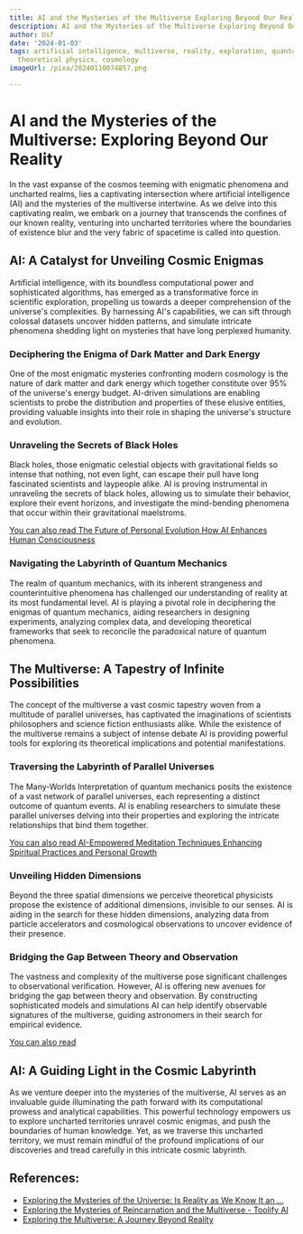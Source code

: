 ```yaml
---
title: AI and the Mysteries of the Multiverse Exploring Beyond Our Reality
description: AI and the Mysteries of the Multiverse Exploring Beyond Our Reality
author: Usf
date: '2024-01-03'
tags: artificial intelligence, multiverse, reality, exploration, quantum physics,
  theoretical physics, cosmology
imageUrl: /pixa/20240110074857.png

---
```

# AI and the Mysteries  of the Multiverse: Exploring Beyond  Our Reality

In the vast expanse of the cosmos  teeming with enigmatic  phenomena and uncharted realms, lies a captivating intersection where artificial intelligence (AI) and the mysteries of the  multiverse intertwine. As we delve into this captivating realm, we embark  on a journey that transcends the confines of our known reality, venturing  into uncharted territories where the boundaries of existence blur and the very fabric of spacetime is called into question.

## AI: A Catalyst for Unveiling Cosmic Enigmas

Artificial intelligence, with its boundless computational power and sophisticated algorithms, has emerged as  a transformative force in scientific exploration, propelling us  towards a deeper comprehension of  the universe's complexities. By harnessing AI's capabilities, we can sift through  colossal datasets uncover hidden patterns, and simulate intricate  phenomena shedding light on mysteries that have long perplexed  humanity.

### Deciphering the Enigma of Dark Matter and Dark Energy

One of the  most enigmatic mysteries confronting modern cosmology is the nature of dark matter and dark energy which together constitute over 95% of the universe's energy budget. AI-driven simulations are enabling scientists to  probe the distribution and properties of these elusive entities, providing valuable insights into their role in shaping the  universe's structure and evolution.

### Unraveling the Secrets of Black Holes

Black holes, those enigmatic celestial objects with gravitational  fields so intense  that nothing, not even  light, can escape their  pull have long fascinated scientists and laypeople alike. AI is proving instrumental in unraveling the secrets of black holes, allowing  us to simulate their behavior, explore their  event horizons, and investigate the mind-bending phenomena that occur within their gravitational maelstroms.

[You can also  read The Future of Personal  Evolution How AI Enhances Human Consciousness](The%20Future%20of%20Personal%20Evolution%20How%20AI%20Enhances%20Human%20Consciousness)


### Navigating the Labyrinth of Quantum Mechanics

The realm of quantum  mechanics, with its  inherent strangeness and counterintuitive phenomena has challenged our understanding of reality at its most fundamental level. AI is playing a pivotal role in  deciphering the enigmas of quantum mechanics, aiding researchers in  designing experiments, analyzing complex data, and developing theoretical frameworks that seek to reconcile the paradoxical nature of quantum phenomena.

## The Multiverse: A Tapestry of Infinite Possibilities

The  concept of  the multiverse a vast cosmic tapestry woven from a multitude of parallel universes, has captivated the imaginations of scientists philosophers and science fiction enthusiasts alike. While the  existence of the multiverse remains a subject of intense  debate AI is  providing powerful tools for exploring its theoretical implications and potential manifestations.

### Traversing the Labyrinth of Parallel Universes

The  Many-Worlds Interpretation of quantum mechanics  posits the existence of a vast network of parallel universes,  each  representing a distinct outcome of quantum events. AI is enabling researchers to  simulate these parallel universes delving into their properties and exploring the intricate relationships that bind them together.

[You  can also read AI-Empowered  Meditation  Techniques Enhancing Spiritual Practices and Personal Growth](AI-Empowered%20Meditation%20Techniques%20Enhancing%20Spiritual%20Practices%20and%20Personal%20Growth)


### Unveiling Hidden Dimensions

Beyond the  three spatial dimensions we perceive theoretical physicists propose the  existence of additional dimensions, invisible to our senses. AI is aiding in the search  for these hidden dimensions, analyzing data from particle accelerators and  cosmological observations to uncover evidence of  their presence.

### Bridging the Gap Between  Theory and  Observation

The vastness  and complexity of the  multiverse pose significant challenges to observational verification. However, AI is  offering new avenues for bridging the  gap between theory and observation. By constructing sophisticated models and simulations AI can help identify observable signatures of the multiverse, guiding astronomers  in their search for empirical evidence.

[You can also read ]()


## AI: A Guiding Light  in the Cosmic  Labyrinth

As we venture deeper into the mysteries of the multiverse, AI serves as an invaluable guide illuminating  the path forward  with its computational prowess and analytical  capabilities. This powerful technology empowers us to explore uncharted territories  unravel cosmic  enigmas,  and push the boundaries of human knowledge. Yet, as  we traverse this  uncharted territory, we must remain mindful  of the profound implications of our  discoveries and tread carefully in this intricate cosmic labyrinth.

## References:
- [Exploring the Mysteries of the Universe: Is Reality as We Know It an ...](https://medium.com/@AmazonkaIV/exploring-the-mysteries-of-the-universe-is-reality-as-we-know-it-an-illusion-ed727b5e1520)
- [Exploring the Mysteries of Reincarnation and the Multiverse - Toolify AI](https://www.toolify.ai/ai-news/exploring-the-mysteries-of-reincarnation-and-the-multiverse-394917)
- [Exploring the Multiverse: A Journey Beyond Reality](https://vegavid.com/blog/what-is-multiverse/)

